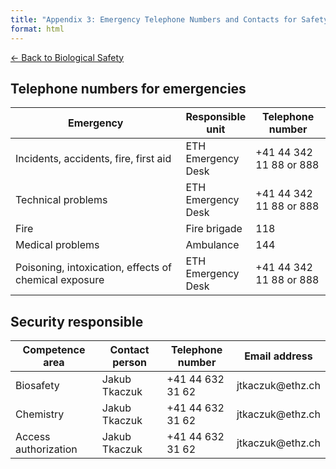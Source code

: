 ```yaml
---
title: "Appendix 3: Emergency Telephone Numbers and Contacts for Safety"
format: html
---
```


[← Back to Biological Safety](../biological-safety.qmd)


## Telephone numbers for emergencies

| Emergency                                             | Responsible unit   | Telephone number        |
| ----------------------------------------------------- | ------------------ | ----------------------- |
| Incidents, accidents, fire, first aid                 | ETH Emergency Desk | +41 44 342 11 88 or 888 |
| Technical problems                                    | ETH Emergency Desk | +41 44 342 11 88 or 888 |
| Fire                                                  | Fire brigade       | 118                     |
| Medical problems                                      | Ambulance          | 144                     |
| Poisoning, intoxication, effects of chemical exposure | ETH Emergency Desk | +41 44 342 11 88 or 888 |

## Security responsible

| Competence area      | Contact person  | Telephone number | Email address    |
| -------------------- | --------------- | ---------------- | ---------------- |
| Biosafety            | Jakub Tkaczuk   | +41 44 632 31 62 | jtkaczuk@ethz.ch |
| Chemistry            | Jakub Tkaczuk   | +41 44 632 31 62 | jtkaczuk@ethz.ch |
| Access authorization | Jakub Tkaczuk   | +41 44 632 31 62 | jtkaczuk@ethz.ch |
